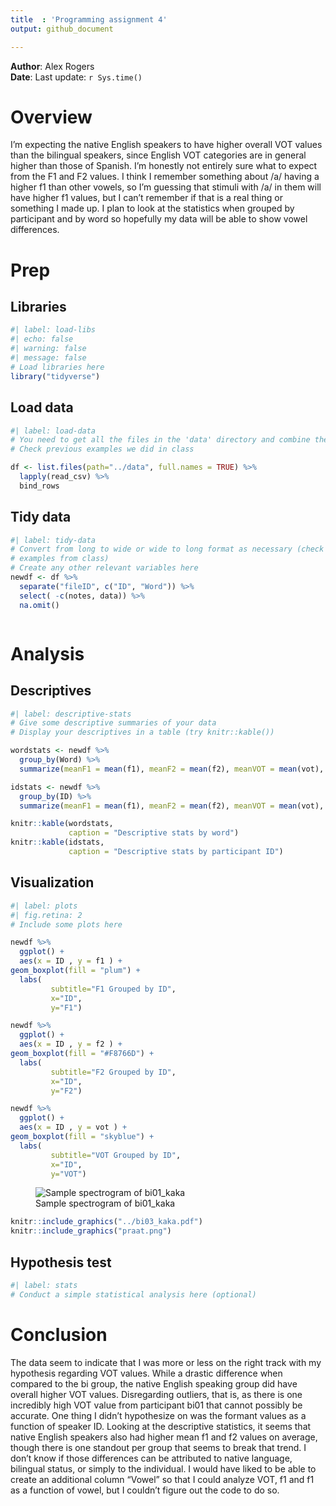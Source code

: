 ```yaml
---
title  : 'Programming assignment 4'
output: github_document

---
```


**Author**: Alex Rogers  
**Date**: Last update: `r Sys.time()`


# Overview

<!-- 
  Talk briefly about what you did here 
  Describe your hypotheses
-->

I'm expecting the native English speakers to have higher overall VOT values than the bilingual speakers, since English VOT categories are in general higher than those of Spanish. I'm honestly not entirely sure what to expect from the F1 and F2 values. I think I remember something about /a/ having a higher f1 than other vowels, so I'm guessing that stimuli with /a/ in them will have higher f1 values, but I can't remember if that is a real thing or something I made up. I plan to look at the statistics when grouped by participant and by word so hopefully my data will be able to show vowel differences.


# Prep

## Libraries

```r
#| label: load-libs
#| echo: false 
#| warning: false 
#| message: false
# Load libraries here
library("tidyverse")
```

## Load data

```r
#| label: load-data
# You need to get all the files in the 'data' directory and combine them
# Check previous examples we did in class 

df <- list.files(path="../data", full.names = TRUE) %>% 
  lapply(read_csv) %>% 
  bind_rows

```

## Tidy data

```r
#| label: tidy-data
# Convert from long to wide or wide to long format as necessary (check 
# examples from class)
# Create any other relevant variables here 
newdf <- df %>%
  separate("fileID", c("ID", "Word")) %>%
  select( -c(notes, data)) %>%
  na.omit()



```

# Analysis

## Descriptives

```r
#| label: descriptive-stats
# Give some descriptive summaries of your data 
# Display your descriptives in a table (try knitr::kable())

wordstats <- newdf %>%
  group_by(Word) %>%
  summarize(meanF1 = mean(f1), meanF2 = mean(f2), meanVOT = mean(vot), sdF1 = sd(f1), sdF2 = sd(f2), sdVOT = sd(vot))

idstats <- newdf %>%
  group_by(ID) %>%
  summarize(meanF1 = mean(f1), meanF2 = mean(f2), meanVOT = mean(vot), sdF1 = sd(f1), sdF2 = sd(f2), sdVOT = sd(vot))

knitr::kable(wordstats,
             caption = "Descriptive stats by word")
knitr::kable(idstats,
             caption = "Descriptive stats by participant ID")

```

## Visualization

```r
#| label: plots 
#| fig.retina: 2
# Include some plots here

newdf %>%
  ggplot() +
  aes(x = ID , y = f1 ) +
geom_boxplot(fill = "plum") + 
  labs( 
         subtitle="F1 Grouped by ID",
         x="ID",
         y="F1")

newdf %>%
  ggplot() +
  aes(x = ID , y = f2 ) +
geom_boxplot(fill = "#F8766D") + 
  labs( 
         subtitle="F2 Grouped by ID",
         x="ID",
         y="F2")

newdf %>%
  ggplot() +
  aes(x = ID , y = vot ) +
geom_boxplot(fill = "skyblue") + 
  labs( 
         subtitle="VOT Grouped by ID",
         x="ID",
         y="VOT")

```

<!-- 
Also include a professional looking figure illustrating an example of the acoustics 
of the production data, i.e., a plot generated in praat.
You decide what is relevant (something related to your hypothesis). 
Think about where this file should be located in your project. 
What location makes most sense in terms of organization? 
How will you access the file (path) from this .Rmd file?
If you need help consider the following sources: 
  - Search 'Rmarkdown image' on google, stackoverflow, etc.
  - Search the 'knitr' package help files in RStudio
  - Search the internet for HTML code (not recommended, but it works)
  - Check the code from my class presentations (may or may not be helpful)
-->
![Sample spectrogram of bi01_kaka]("praat.png")
``` R
knitr::include_graphics("../bi03_kaka.pdf")
knitr::include_graphics("praat.png")


```

## Hypothesis test

```r
#| label: stats
# Conduct a simple statistical analysis here (optional)

```


# Conclusion

<!-- 
Revisit your hypotheses (refer to plots, figures, tables, statistical tests, 
etc.)

Reflect on the entire process. 
What did you enjoy? What did you hate? What did you learn? 
What would you do differently?
-->

The data seem to indicate that I was more or less on the right track with my hypothesis regarding VOT values. While a drastic difference when compared to the bi group, the native English speaking group did have overall higher VOT values. Disregarding outliers, that is, as there is one incredibly high VOT value from participant bi01 that cannot possibly be accurate. One thing I didn't hypothesize on was the formant values as a function of speaker ID. Looking at the descriptive statistics, it seems that native English speakers also had higher mean f1 and f2 values on average, though there is one standout per group that seems to break that trend. I don't know if those differences can be attributed to native language, bilingual status, or simply to the individual. I would have liked to be able to create an additional column "Vowel" so that I could analyze VOT, f1 and f1 as a function of vowel, but I couldn't figure out the code to do so.

</br></br>
